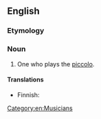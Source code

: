 ==English==

===Etymology===
{{suffix|en|piccolo|ist}}

===Noun===
{{en-noun}}

# One who plays the [[piccolo]].

====Translations====
{{trans-top|one who plays piccolo}}
* Finnish: {{t|fi|piccolohuilisti}}
{{trans-mid}}
{{trans-bottom}}

[[Category:en:Musicians]]